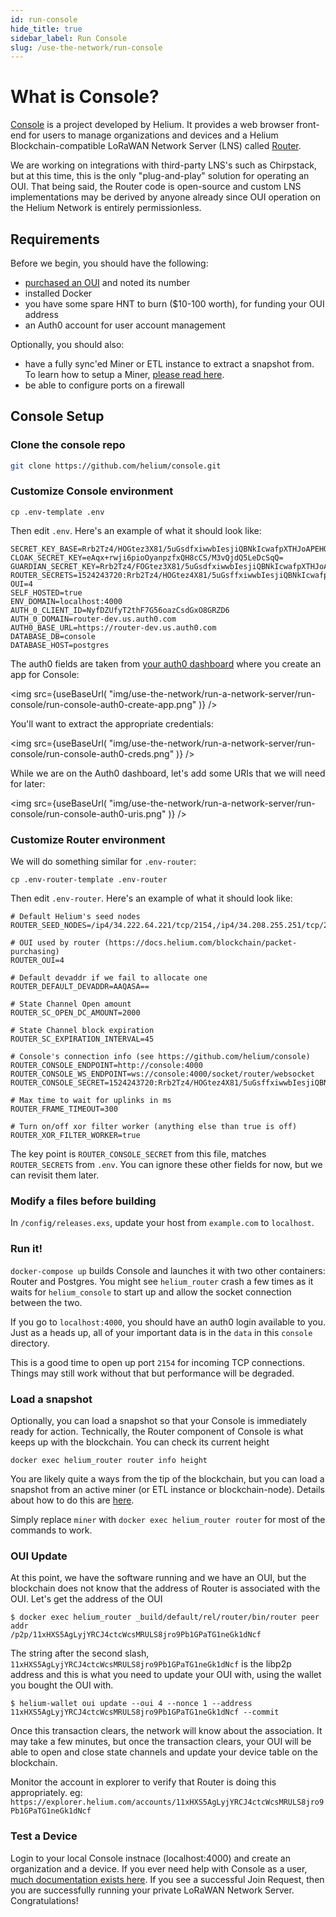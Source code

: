```yaml
---
id: run-console
hide_title: true
sidebar_label: Run Console
slug: /use-the-network/run-console
---
```



# What is Console?

[Console](https://github.com/helium/console) is a project developed by Helium.
It provides a web browser front-end for users to manage organizations and
devices and a Helium Blockchain-compatible LoRaWAN Network Server (LNS) called
[Router](https://github.com/helium/routerv3).

We are working on integrations with third-party LNS's such as Chirpstack, but at
this time, this is the only "plug-and-play" solution for operating an OUI. That
being said, the Router code is open-source and custom LNS implementations may be
derived by anyone already since OUI operation on the Helium Network is entirely
permissionless.

## Requirements

Before we begin, you should have the following:

- [purchased an OUI](/use-the-network/buy-an-oui) and noted its number
- installed Docker
- you have some spare HNT to burn ($10-100 worth), for funding your OUI address
- an Auth0 account for user account management

Optionally, you should also:

- have a fully sync'ed Miner or ETL instance to extract a snapshot from. To
  learn how to setup a Miner,
  [please read here](/mine-hnt/build-a-packet-forwarder#run-the-miner).
- be able to configure ports on a firewall

## Console Setup

### Clone the console repo

```bash
git clone https://github.com/helium/console.git
```

### Customize Console environment

```
cp .env-template .env
```

Then edit `.env`. Here's an example of what it should look like:

```
SECRET_KEY_BASE=Rrb2Tz4/HOGtez3X81/5uGsdfxiwwbIesjiQBNkIcwafpXTHJoAPEHQk0Yhw4Nuc
CLOAK_SECRET_KEY=eAqx+rwji6pioOyanpzfxQH8cCS/M3vQjdQ5LeDcSqQ=
GUARDIAN_SECRET_KEY=Rrb2Tz4/FOGtez3X81/5uGsdfxiwwbIesjiQBNkIcwafpXTHJoAPEHQk0Yhw4Nuc
ROUTER_SECRETS=1524243720:Rrb2Tz4/HOGtez4X81/5uGsffxiwwbIesjiQBNkIcwafpXTHJoAPEHQk0Yhw4Nuc
OUI=4
SELF_HOSTED=true
ENV_DOMAIN=localhost:4000
AUTH_0_CLIENT_ID=NyfDZUfyT2thF7G56oazCsdGxO8GRZD6
AUTH_0_DOMAIN=router-dev.us.auth0.com
AUTH0_BASE_URL=https://router-dev.us.auth0.com
DATABASE_DB=console
DATABASE_HOST=postgres
```

The auth0 fields are taken from
[your auth0 dashboard](https://manage.auth0.com/dashboard) where you create an
app for Console:

<img
  src={useBaseUrl(
    "img/use-the-network/run-a-network-server/run-console/run-console-auth0-create-app.png"
  )}
/>

You'll want to extract the appropriate credentials:

<img
  src={useBaseUrl(
    "img/use-the-network/run-a-network-server/run-console/run-console-auth0-creds.png"
  )}
/>

While we are on the Auth0 dashboard, let's add some URIs that we will need for
later:

<img
  src={useBaseUrl(
    "img/use-the-network/run-a-network-server/run-console/run-console-auth0-uris.png"
  )}
/>

### Customize Router environment

We will do something similar for `.env-router`:

```
cp .env-router-template .env-router
```

Then edit `.env-router`. Here's an example of what it should look like:

```
# Default Helium's seed nodes
ROUTER_SEED_NODES=/ip4/34.222.64.221/tcp/2154,/ip4/34.208.255.251/tcp/2154

# OUI used by router (https://docs.helium.com/blockchain/packet-purchasing)
ROUTER_OUI=4

# Default devaddr if we fail to allocate one
ROUTER_DEFAULT_DEVADDR=AAQASA==

# State Channel Open amount
ROUTER_SC_OPEN_DC_AMOUNT=2000

# State Channel block expiration
ROUTER_SC_EXPIRATION_INTERVAL=45

# Console's connection info (see https://github.com/helium/console)
ROUTER_CONSOLE_ENDPOINT=http://console:4000
ROUTER_CONSOLE_WS_ENDPOINT=ws://console:4000/socket/router/websocket
ROUTER_CONSOLE_SECRET=1524243720:Rrb2Tz4/HOGtez4X81/5uGsffxiwwbIesjiQBNkIcwafpXTHJoAPEHQk0Yhw4Nuc

# Max time to wait for uplinks in ms
ROUTER_FRAME_TIMEOUT=300

# Turn on/off xor filter worker (anything else than true is off)
ROUTER_XOR_FILTER_WORKER=true
```

The key point is `ROUTER_CONSOLE_SECRET` from this file, matches
`ROUTER_SECRETS` from `.env`. You can ignore these other fields for now, but we
can revisit them later.

### Modify a files before building

In `/config/releases.exs`, update your host from `example.com` to `localhost`.

### Run it!

`docker-compose up` builds Console and launches it with two other containers:
Router and Postgres. You might see `helium_router` crash a few times as it waits
for `helium_console` to start up and allow the socket connection between the
two.

If you go to `localhost:4000`, you should have an auth0 login available to you.
Just as a heads up, all of your important data is in the `data` in this
`console` directory.

This is a good time to open up port `2154` for incoming TCP connections. Things
may still work without that but performance will be degraded.

### Load a snapshot

Optionally, you can load a snapshot so that your Console is immediately ready
for action. Technically, the Router component of Console is what keeps up with
the blockchain. You can check its current height

```
docker exec helium_router router info height
```

You are likely quite a ways from the tip of the blockchain, but you can load a
snapshot from an active miner (or ETL instance or blockchain-node). Details
about how to do this are [here](/mine-hnt/build-a-packet-forwarder#snapshots).

Simply replace `miner` with `docker exec helium_router router` for most of the
commands to work.

### OUI Update

At this point, we have the software running and we have an OUI, but the
blockchain does not know that the address of Router is associated with the OUI.
Let's get the address of the OUI

```
$ docker exec helium_router _build/default/rel/router/bin/router peer addr
/p2p/11xHXS5AgLyjYRCJ4ctcWcsMRULS8jro9Pb1GPaTG1neGk1dNcf
```

The string after the second slash,
`11xHXS5AgLyjYRCJ4ctcWcsMRULS8jro9Pb1GPaTG1neGk1dNcf` is the libp2p address and
this is what you need to update your OUI with, using the wallet you bought the
OUI with.

```
$ helium-wallet oui update --oui 4 --nonce 1 --address 11xHXS5AgLyjYRCJ4ctcWcsMRULS8jro9Pb1GPaTG1neGk1dNcf --commit
```

Once this transaction clears, the network will know about the association. It
may take a few minutes, but once the transaction clears, your OUI will be able
to open and close state channels and update your device table on the blockchain.

Monitor the account in explorer to verify that Router is doing this
appropriately. eg:
`https://explorer.helium.com/accounts/11xHXS5AgLyjYRCJ4ctcWcsMRULS8jro9Pb1GPaTG1neGk1dNcf`

### Test a Device

Login to your local Console instnace (localhost:4000) and create an organization
and a device. If you ever need help with Console as a user,
[much documentation exists here](/use-the-network/console). If you see a
successful Join Request, then you are successfully running your private LoRaWAN
Network Server. Congratulations!
